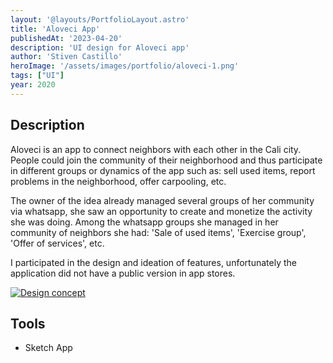 ```yaml
---
layout: '@layouts/PortfolioLayout.astro'
title: 'Aloveci App'
publishedAt: '2023-04-20'
description: 'UI design for Aloveci app'
author: 'Stiven Castillo'
heroImage: '/assets/images/portfolio/aloveci-1.png'
tags: ["UI"]
year: 2020
---
```


## Description

Aloveci is an app to connect neighbors with each other in the Cali city. People could join the community of their neighborhood and thus participate in different groups or dynamics of the app such as:
sell used items, report problems in the neighborhood, offer carpooling, etc.

The owner of the idea already managed several groups of her community via whatsapp, she saw an opportunity to create and monetize the activity she was doing. Among the whatsapp groups she managed in
her community of neighbors she had: 'Sale of used items', 'Exercise group', 'Offer of services', etc.

I participated in the design and ideation of features, unfortunately the application did not have a public version in app stores.

<a href="/assets/images/portfolio/aloveci-2.png" target="_blank">
  <img src="/assets/images/portfolio/aloveci-2.png" alt="Design concept" />
</a>

## Tools

- Sketch App